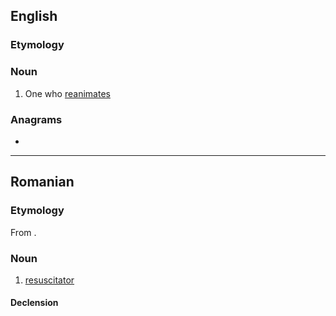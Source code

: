 ==English==

===Etymology===
{{suffix|en|reanimate|or}}

===Noun===
{{en-noun}}

# One who [[reanimate]]s

===Anagrams===
* {{anagrams|en|a=aaeimnorrt|retromania}}

----

==Romanian==

===Etymology===
From {{bor|ro|fr|réanimateur}}.

===Noun===
{{ro-noun|m|reanimatori}}

# [[resuscitator]]

====Declension====
{{ro-noun-m}}